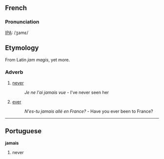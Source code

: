 ==French==
===Pronunciation===
[[w:IPA|IPA]]: /ʒamɛ/

==Etymology==
From Latin ''jam magis'', yet more.

===Adverb===

#[[never]]
#:''Je ne l'ai jamais vue'' - I've never seen her
#[[ever]]
#:''N'es-tu jamais allé en France?'' - Have you ever been to France?

----
==Portuguese==
'''jamais'''

#never